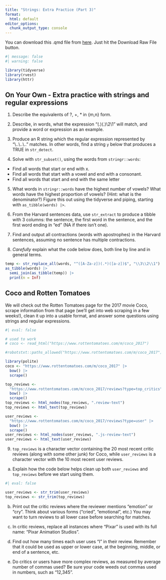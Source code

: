 ```yaml
---
title: "Strings: Extra Practice (Part 3)"
format:
  html: default
editor_options: 
  chunk_output_type: console
---
```

  
You can download this .qmd file from [here](https://github.com/proback/264_fall_2024/blob/main/12_strings_part3.qmd).  Just hit the Download Raw File button.

```r
#| message: false
#| warning: false

library(tidyverse)
library(rvest)
library(httr)
```


## On Your Own - Extra practice with strings and regular expressions

1. Describe the equivalents of ?, +, * in {m,n} form.


2. Describe, in words, what the expression "(.)(.)\\2\\1" will match, and provide a word or expression as an example.


3. Produce an R string which the regular expression represented by "\\..\\..\\.." matches.  In other words, find a string `y` below that produces a TRUE in `str_detect`.


4. Solve with `str_subset()`, using the words from `stringr::words`:

- Find all words that start or end with x.
- Find all words that start with a vowel and end with a consonant.
- Find all words that start and end with the same letter


5. What words in `stringr::words` have the highest number of vowels? What words have the highest proportion of vowels? (Hint: what is the denominator?)  Figure this out using the tidyverse and piping, starting with `as_tibble(words) |>`.


6. From the Harvard sentences data, use `str_extract` to produce a tibble with 3 columns:  the sentence, the first word in the sentence, and the first word ending in "ed" (NA if there isn't one).


7. Find and output all contractions (words with apostrophes) in the Harvard sentences, assuming no sentence has multiple contractions.


8. *Carefully* explain what the code below does, both line by line and in general terms.

```r
temp <- str_replace_all(words, "^([A-Za-z])(.*)([a-z])$", "\\3\\2\\1")
as_tibble(words) |>
  semi_join(as_tibble(temp)) |>
  print(n = Inf)
```


## Coco and Rotten Tomatoes

We will check out the Rotten Tomatoes page for the 2017 movie Coco, scrape information from that page (we'll get into web scraping in a few weeks!), clean it up into a usable format, and answer some questions using strings and regular expressions.

```r
#| eval: false

# used to work
# coco <- read_html("https://www.rottentomatoes.com/m/coco_2017")

#robotstxt::paths_allowed("https://www.rottentomatoes.com/m/coco_2017")

library(polite)
coco <- "https://www.rottentomatoes.com/m/coco_2017" |>
  bow() |> 
  scrape()

top_reviews <- 
  "https://www.rottentomatoes.com/m/coco_2017/reviews?type=top_critics" |> 
  bow() |> 
  scrape()
top_reviews <- html_nodes(top_reviews, ".review-text")
top_reviews <- html_text(top_reviews)

user_reviews <- 
  "https://www.rottentomatoes.com/m/coco_2017/reviews?type=user" |> 
  bow() |> 
  scrape()
user_reviews <- html_nodes(user_reviews, ".js-review-text")
user_reviews <- html_text(user_reviews)
```


9. `top_reviews` is a character vector containing the 20 most recent critic reviews (along with some other junk) for Coco, while `user_reviews` is a character vector with the 10 most recent user reviews.

a) Explain how the code below helps clean up both `user_reviews` and `top_reviews` before we start using them.

```r
#| eval: false

user_reviews <- str_trim(user_reviews)
top_reviews <- str_trim(top_reviews)
```

b) Print out the critic reviews where the reviewer mentions "emotion" or "cry".  Think about various forms ("cried", "emotional", etc.)  You may want to turn reviews to all lower case before searching for matches.

c) In critic reviews, replace all instances where "Pixar" is used with its full name: "Pixar Animation Studios".

d) Find out how many times each user uses "I" in their review.  Remember that it could be used as upper or lower case, at the beginning, middle, or end of a sentence, etc.

e) Do critics or users have more complex reviews, as measured by average number of commas used?  Be sure your code weeds out commas used in numbers, such as "12,345".
